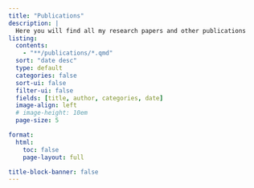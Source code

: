 ```yaml
---
title: "Publications" 
description: |
  Here you will find all my research papers and other publications
listing: 
  contents: 
    - "**/publications/*.qmd"
  sort: "date desc"
  type: default
  categories: false
  sort-ui: false
  filter-ui: false
  fields: [title, author, categories, date]
  image-align: left
  # image-height: 10em
  page-size: 5

format: 
  html: 
    toc: false    
    page-layout: full

title-block-banner: false
---
```

